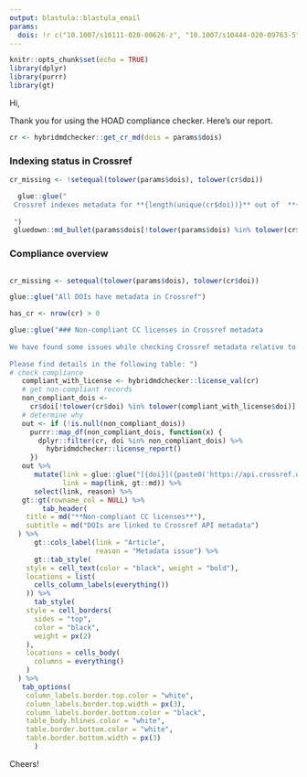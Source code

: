 ```yaml
---
output: blastula::blastula_email
params:
  dois: !r c("10.1007/s10111-020-00626-z", "10.1007/s10444-020-09763-5", "mm")
---
```


```r
knitr::opts_chunk$set(echo = TRUE)
library(dplyr)
library(purrr)
library(gt)
```

Hi,

Thank you for using the HOAD compliance checker. Here's our report.

```r
cr <- hybridmdchecker::get_cr_md(dois = params$dois)
```

### Indexing status in Crossref

```r
cr_missing <- !setequal(tolower(params$dois), tolower(cr$doi))
```

```r
  glue::glue("
 Crossref indexes metadata for **{length(unique(cr$doi))}** out of  **{ length(unique(params$dois))}** DOIs. **We could not retrieve Crossref metadata Crossref for the following DOIs:**
 
 ")
 gluedown::md_bullet(params$dois[!tolower(params$dois) %in% tolower(cr$doi)])
```

### Compliance overview

```r

```


```r
cr_missing <- setequal(tolower(params$dois), tolower(cr$doi))
```

```r
glue::glue("All DOIs have metadata in Crossref")
```

```r
has_cr <- nrow(cr) > 0
```

```r
glue::glue("### Non-compliant CC licenses in Crossref metadata
           
We have found some issues while checking Crossref metadata relative to open content licensing. 
           
Please find details in the following table: ")
# check compliance
   compliant_with_license <- hybridmdchecker::license_val(cr)
   # get non-compliant records
   non_compliant_dois <-
     cr$doi[!tolower(cr$doi) %in% tolower(compliant_with_license$doi)]
   # determine why
   out <- if (!is.null(non_compliant_dois))
     purrr::map_df(non_compliant_dois, function(x) {
       dplyr::filter(cr, doi %in% non_compliant_dois) %>%
         hybridmdchecker::license_report()
     })
   out %>%
      mutate(link = glue::glue("[{doi}]({paste0('https://api.crossref.org/works/', doi)})"),
             link = map(link, gt::md)) %>% 
      select(link, reason) %>%
   gt::gt(rowname_col = NULL) %>%
        tab_header(
    title = md("**Non-compliant CC licenses**"),
    subtitle = md("DOIs are linked to Crossref API metadata")
  ) %>%
      gt::cols_label(link = "Article",
                     reason = "Metadata issue") %>%
      gt::tab_style(
    style = cell_text(color = "black", weight = "bold"),
    locations = list(
      cells_column_labels(everything())
    )) %>%
      tab_style(
    style = cell_borders(
      sides = "top",
      color = "black",
      weight = px(2)
    ),
    locations = cells_body(
      columns = everything()
    )
  ) %>%
   tab_options(
    column_labels.border.top.color = "white",
    column_labels.border.top.width = px(3),
    column_labels.border.bottom.color = "black",
    table_body.hlines.color = "white",
    table.border.bottom.color = "white",
    table.border.bottom.width = px(3)
      )
```

Cheers!
